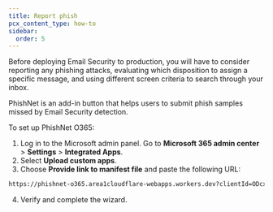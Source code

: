 ```yaml
---
title: Report phish
pcx_content_type: how-to
sidebar:
  order: 5
---
```


Before deploying Email Security to production, you will have to consider reporting any phishing attacks, evaluating which disposition to assign a specific message, and using different screen criteria to search through your inbox.

PhishNet is an add-in button that helps users to submit phish samples missed by Email Security detection.

To set up PhishNet O365:

1. Log in to the Microsoft admin panel. Go to **Microsoft 365 admin center** > **Settings** > **Integrated Apps**.
2. Select **Upload custom apps**.
3. Choose **Provide link to manifest file** and paste the following URL:

```txt
https://phishnet-o365.area1cloudflare-webapps.workers.dev?clientId=ODcxNDA0MjMyNDM3NTA4NjQwNDk1Mzc3MDIxNzE0OTcxNTg0Njk5NDEyOTE2NDU5ODQyNjU5NzYzNjYyNDQ3NjEwMzIxODEyMDk1NQ
```
4. Verify and complete the wizard.